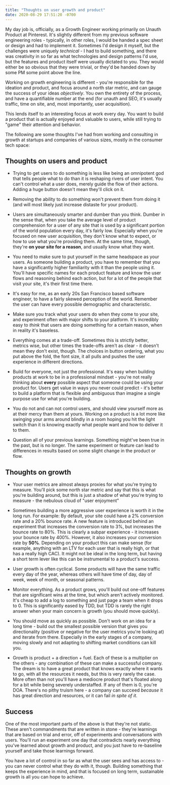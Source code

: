 ```yaml
---
title: "Thoughts on user growth and product"
date: 2020-08-29 17:51:20 -0700
---
```


My day job is, officially, as a Growth Engineer working primarily on Unauth Product at Pinterest. It's slightly different from my previous software engineering roles - typically, in other roles, I would be handed a spec sheet or design and had to implement it. Sometimes I'd design it myself, but the challenges were uniquely _technical_ - I had to build something, and there was creativity in so far as what technologies and design patterns I'd use, but the features and product itself were usually dictated to you. They would either be so obvious that they were trivial, or they'd be handed down by some PM some point above the line.

Working on growth engineering is different - you're responsible for the ideation and product, and focus around a north star metric, and can gauge the success of your ideas _objectively_. You own the entirety of the process, and have a quantifiable number at the end (for unauth and SEO, it's usually traffic, time on site, and, most importantly, user acquisition).

This lends itself to an interesting focus at work every day. You want to build a product that is actually enjoyed and valuable to users, while still trying to "game" their attention and behavior.

The following are some thoughts I've had from working and consulting in growth at startups and companies of various sizes, mostly in the consumer tech space:

## Thoughts on users and product

- Trying to get users to do something is less like being an omnipotent god that tells people what to do than it is reshaping rivers of user intent. You can't control what a user does, merely guide the flow of their actions. Adding a huge button doesn't mean they'll click on it.

- Removing the ability to do something won't prevent them from doing it (and will most likely just increase distaste for your product).

- Users are simultaneously smarter and dumber than you think. Dumber in the sense that, when you take the average level of product comprehension for a user of any site that is used by a significant portion of the world population every day, it's fairly low. Especially when you're focused on new user acquisition, they don't know what to expect, or how to use what you're providing them. At the same time, though, they're **on your site for a reason**, and usually know what they want.

- You need to make sure to put yourself in the same headspace as your users. As someone building a product, you have to remember that you have a significantly higher familiarity with it than the people using it. You'll have specific names for each product feature and know the user flows and reasoning behind each action, but for a lot of the people that visit your site, it's their first time there.

- It's easy for me, as an early 20s San Francisco based software engineer, to have a fairly skewed perception of the world. Remember the user can have every possible demographic and characteristic.

- Make sure you track what your users do when they come to your site, and experiment often with major shifts to your platform. It's incredibly easy to _think_ that users are doing something for a certain reason, when in reality it's baseless.

- Everything comes at a trade-off. Sometimes this is strictly better, metrics wise, but other times the trade-offs aren't as clear - it doesn't mean they don't exist, though. The choices in button ordering, what you put above the fold, the font size, it all pulls and pushes the user experience in different directions.

- Build for everyone, not just the professional. It's easy when building products at work to be in a professional mindset - you're not really thinking about **every** possible aspect that someone could be using your product for. Users get value in ways you never could predict - it's better to build a platform that is flexible and ambiguous than imagine a single purpose use for what you're building.

- You do not and can not control users, and should view yourself more as at their mercy than them at yours. Working on a product is a lot more like swinging your arms around blindly in a room hoping you hit the light switch than it is knowing exactly what people want and how to deliver it to them.

- Question all of your previous learnings. Something might've been true in the past, but is no longer. The same experiment or feature can lead to differences in results based on some slight change in the product or flow.

## Thoughts on growth

- Your user metrics are almost always proxies for what you're trying to measure. You'll pick some north star metric and say that this is what you're building around, but this is just a shadow of what you're trying to measure - the nebulous cloud of "user enjoyment"

- Sometimes building a more aggressive user experience is worth it in the long run. For example: By default, your site could have a 2% conversion rate and a 20% bounce rate. A new feature is introduced behind an experiment that increases the conversion rate to 3%, but increases the bounce rate to 80%. This is clearly a subpar experience - it increases your bounce rate by 400%. However, it also increases your conversion rate by **50%**. Depending on your product this can make sense (for example, anything with an LTV for each user that is really high, or that has a really high CAC). It might not be ideal in the long term, but having a short term lever like this can be instrumental to a product's success.

- User growth is often cyclical. Some products will have the same traffic every day of the year, whereas others will have time of day, day of week, week of month, or seasonal patterns.

- Monitor everything. As a product grows, you'll build out one-off features that are significant wins at the time, but which aren't actively monitored. It's cheap to add a log to something and just page a team when it drops to 0. This is significantly eased by TDD, but TDD is rarely the right answer when your main concern is growth (you should move quickly).

- You should move as quickly as possible. Don't work on an idea for a long time - build out the smallest possible version that gives you directionality (positive or negative for the user metrics you're looking at) and iterate from there. Especially in the early stages of a company, moving slowly and not adapting to shifting market conditions can kill you.

- Growth is product + a direction + fuel. Each of these is a multiplier on the others - any combination of these can make a successful company. The dream is to have a great product that knows exactly where it wants to go, with all the resources it needs, but this is very rarely the case. More often than not you'll have a mediocre product that's floated along for a bit while being severely understaffed. If any of them is 0, you're DOA. There's no pithy truism here - a company can succeed _because_ it has great direction and resources, or it can fail _in spite of it_.

## Success

One of the most important parts of the above is that they're not static. These aren't commandments that are written in stone - they're learnings that are based on trial and error, off of experiments and conversations with users. You'll run an experiment one day that contradicts nearly everything you've learned about growth and product, and you just have to re-baseline yourself and take those learnings forward.

You have a lot of control in so far as what the user sees and has access to - you can never control what they do with it, though. Building something that keeps the experience in mind, and that is focused on long term, sustainable growth is all you can hope to achieve.
